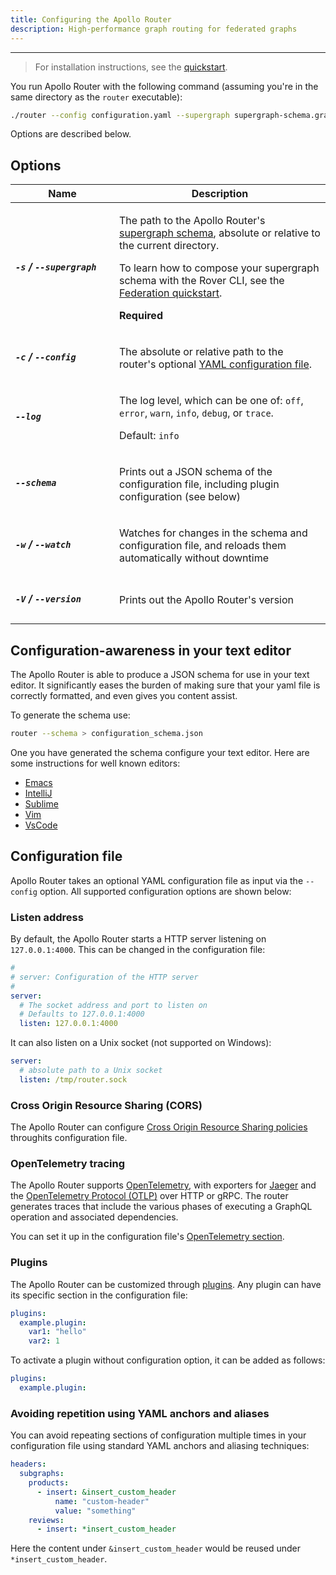 ```yaml
---
title: Configuring the Apollo Router
description: High-performance graph routing for federated graphs
---
```



---

> For installation instructions, see the [quickstart](../quickstart/).

You run Apollo Router with the following command (assuming you're in the same directory as the `router` executable):

```bash
./router --config configuration.yaml --supergraph supergraph-schema.graphql
```

Options are described below.

## Options

<table class="field-table api-ref">
  <thead>
    <tr>
      <th>Name</th>
      <th>Description</th>
    </tr>
  </thead>

<tbody>

<tr class="required">
<td>

##### `-s` / `--supergraph`

</td>
<td>

The path to the Apollo Router's [supergraph schema](https://www.apollographql.com/docs/federation/#federated-schemas),
absolute or relative to the current directory.

To learn how to compose your supergraph schema with the Rover CLI, see the [Federation quickstart](https://www.apollographql.com/docs/federation/quickstart/#3-compose-the-supergraph-schema).

**Required**

</td>
</tr>

<tr>
<td style="min-width: 150px;">

##### `-c` / `--config`

</td>
<td>

The absolute or relative path to the router's optional [YAML configuration file](#configuration-file).
</td>
</tr>

<tr>
<td style="min-width: 150px;">

##### `--log`

</td>
<td>

The log level, which can be one of: `off`, `error`, `warn`, `info`, `debug`, or `trace`.

Default: `info`

</td>
</tr>

<tr>
<td style="min-width: 150px;">

##### `--schema`

</td>
<td>

Prints out a JSON schema of the configuration file, including plugin configuration (see below)

</td>
</tr>

</td>
</tr>

<tr>
<td style="min-width: 150px;">

##### `-w` / `--watch`

</td>
<td>

Watches for changes in the schema and configuration file, and reloads them automatically
without downtime

</td>
</tr>

<tr>
<td style="min-width: 150px;">

##### `-V` / `--version`

</td>
<td>

Prints out the Apollo Router's version

</td>
</tr>

</tbody>
</table>

## Configuration-awareness in your text editor

The Apollo Router is able to produce a JSON schema for use in your text editor. It significantly eases the burden of making
sure that your yaml file is correctly formatted, and even gives you content assist.

To generate the schema use:
```bash
router --schema > configuration_schema.json
```

One you have generated the schema configure your text editor. Here are some instructions for well known editors:
* [Emacs](https://emacs-lsp.github.io/lsp-mode/page/lsp-yaml)
* [IntelliJ](https://www.jetbrains.com/help/idea/json.html#ws_json_using_schemas)
* [Sublime](https://github.com/sublimelsp/LSP-yaml)
* [Vim](https://github.com/Quramy/vison)
* [VsCode](https://code.visualstudio.com/docs/languages/json#_json-schemas-and-settings)

## Configuration file

Apollo Router takes an optional YAML configuration file as input via the `--config` option. All supported configuration options are shown below:

### Listen address

By default, the Apollo Router starts a HTTP server listening on `127.0.0.1:4000`. This can be
changed in the configuration file:

```yaml title="configuration.router.yaml"
#
# server: Configuration of the HTTP server
#
server:
  # The socket address and port to listen on
  # Defaults to 127.0.0.1:4000
  listen: 127.0.0.1:4000
```

It can also listen on a Unix socket (not supported on Windows):

```yaml title="configuration.router.yaml"
server:
  # absolute path to a Unix socket
  listen: /tmp/router.sock

```

### Cross Origin Resource Sharing (CORS)

The Apollo Router can configure [Cross Origin Resource Sharing policies](../cors) throughits configuration file.

### OpenTelemetry tracing

The Apollo Router supports [OpenTelemetry](https://opentelemetry.io/), with exporters for
[Jaeger](https://www.jaegertracing.io/) and the
[OpenTelemetry Protocol (OTLP)](https://aws-otel.github.io/docs/components/otlp-exporter)
over HTTP or gRPC. The router generates traces that include the various phases of executing
a GraphQL operation and associated dependencies.

You can set it up in the configuration file's [OpenTelemetry section](../open-telemetry).

### Plugins

The Apollo Router can be customized through [plugins](../customizations/overview). Any plugin
can have its specific section in the configuration file:

```yaml title="configuration.router.yaml"
plugins:
  example.plugin:
    var1: "hello"
    var2: 1
```

To activate a plugin without configuration option, it can be added as follows:

```yaml title="configuration.router.yaml"
plugins:
  example.plugin:
```

### Avoiding repetition using YAML anchors and aliases

You can avoid repeating sections of configuration multiple times in your configuration file using standard YAML anchors and aliasing techniques:

```yaml {5,9} title="configuration.yaml"
headers:
  subgraphs:
    products:
      - insert: &insert_custom_header
          name: "custom-header"
          value: "something"
    reviews:
      - insert: *insert_custom_header
```

Here the content under `&insert_custom_header` would be reused under `*insert_custom_header`.